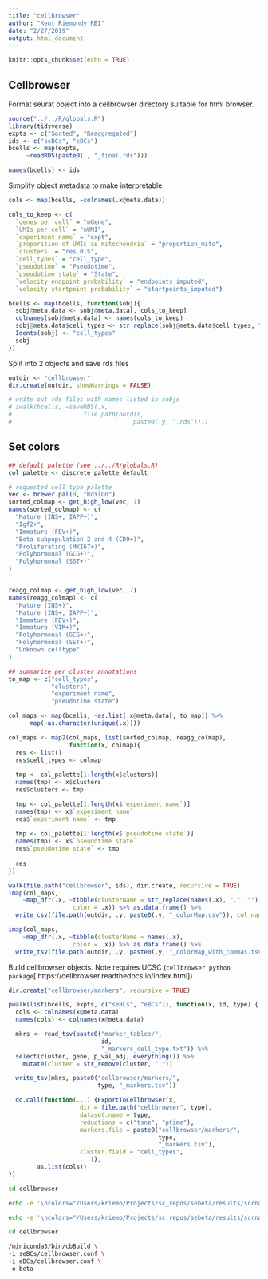 ```yaml
---
title: "cellbrowser"
author: "Kent Riemondy RBI"
date: "2/27/2019"
output: html_document
---
```


```r
knitr::opts_chunk$set(echo = TRUE)
```

## Cellbrowser

Format seurat object into a cellbrowser directory suitable for html browser. 

```r
source("../../R/globals.R")
library(tidyverse)
expts <- c("Sorted", "Reaggregated")
ids <- c("seBCs", "eBCs")
bcells <- map(expts, 
     ~readRDS(paste0(., "_final.rds")))

names(bcells) <- ids

```

Simplify object metadata to make interpretable

```r

cols <- map(bcells, ~colnames(.x@meta.data))

cols_to_keep <- c(
  `genes per cell` = "nGene",
  `UMIs per cell` = "nUMI",
  `experiment name` = "expt",
  `proporition of UMIs as mitochondria` = "proportion_mito",
  `clusters` = "res.0.5",
  `cell_types` = "cell_type",
  `pseudotime` = "Pseudotime",
  `pseudotime state` = "State", 
  `velocity endpoint probability` = "endpoints_imputed",
  `velocity startpoint probability` = "startpoints_imputed")

bcells <- map(bcells, function(sobj){
  sobj@meta.data <- sobj@meta.data[, cols_to_keep]
  colnames(sobj@meta.data) <- names(cols_to_keep)
  sobj@meta.data$cell_types <- str_replace(sobj@meta.data$cell_types, ",", "")
  Idents(sobj) <- "cell_types"
  sobj
})
```


Split into 2 objects and save rds files


```r
outdir <- "cellbrowser"
dir.create(outdir, showWarnings = FALSE)

# write out rds files with names listed in sobjs
# iwalk(bcells, ~saveRDS(.x, 
#                    file.path(outdir, 
#                                  paste0(.y, ".rds"))))
```

## Set colors

```r

## default palette (see ../../R/globals.R)
col_palette <- discrete_palette_default

# requested cell type palette
vec <- brewer.pal(9, "RdYlGn")
sorted_colmap <- get_high_low(vec, 7)
names(sorted_colmap) <- c(
  "Mature (INS+, IAPP+)",
  "Igf2+",
  "Immature (FEV+)",
  "Beta subpopulation 2 and 4 (CD9+)",
  "Proliferating (MKI67+)",
  "Polyhormonal (GCG+)",
  "Polyhormonal (SST+)"
)


reagg_colmap <- get_high_low(vec, 7)
names(reagg_colmap) <- c(
  "Mature (INS+)",
  "Mature (INS+, IAPP+)",
  "Immature (FEV+)",
  "Immature (VIM+)",
  "Polyhormonal (GCG+)",
  "Polyhormonal (SST+)",
  "Unknown celltype"
)

## summarize per cluster annotations
to_map <- c("cell_types", 
            "clusters",
            "experiment name", 
            "pseudotime state")

col_maps <- map(bcells, ~as.list(.x@meta.data[, to_map]) %>%
      map(~as.character(unique(.x))))

col_maps <- map2(col_maps, list(sorted_colmap, reagg_colmap), 
                 function(x, colmap){
  res <- list()
  res$cell_types <- colmap
  
  tmp <- col_palette[1:length(x$clusters)]
  names(tmp) <- x$clusters
  res$clusters <- tmp 

  tmp <- col_palette[1:length(x$`experiment name`)]
  names(tmp) <- x$`experiment name`
  res$`experiment name` <- tmp 
  
  tmp <- col_palette[1:length(x$`pseudotime state`)]
  names(tmp) <- x$`pseudotime state`
  res$`pseudotime state` <- tmp 
  
  res
})

walk(file.path("cellbrowser", ids), dir.create, recursive = TRUE)
imap(col_maps, 
    ~map_dfr(.x, ~tibble(clusterName = str_replace(names(.x), ",", ""), 
                  color = .x)) %>% as.data.frame() %>% 
  write_csv(file.path(outdir, .y, paste0(.y, "_colorMap.csv")), col_names = F, quote_escape = "none"))

imap(col_maps, 
    ~map_dfr(.x, ~tibble(clusterName = names(.x), 
                  color = .x)) %>% as.data.frame() %>% 
  write_tsv(file.path(outdir, .y, paste0(.y, "_colorMap_with_commas.tsv")), col_names = F, quote_escape = "none"))
```


Build cellbrowser objects. Note requires UCSC (`cellbrowser python package`[ https://cellbrowser.readthedocs.io/index.html])

```r
dir.create("cellbrowser/markers", recursive = TRUE)

pwalk(list(bcells, expts, c("seBCs", "eBCs")), function(x, id, type) {
  cols <- colnames(x@meta.data)
  names(cols) <- colnames(x@meta.data)

  mkrs <- read_tsv(paste0("marker_tables/",
                          id, 
                          "_markers_cell_type.txt")) %>% 
  select(cluster, gene, p_val_adj, everything()) %>% 
    mutate(cluster = str_remove(cluster, ","))

  write_tsv(mkrs, paste0("cellbrowser/markers/", 
                         type, "_markers.tsv"))

  do.call(function(...) {ExportToCellbrowser(x, 
                    dir = file.path("cellbrowser", type),
                    dataset.name = type,
                    reductions = c("tsne", "ptime"),
                    markers.file = paste0("cellbrowser/markers/", 
                                          type, 
                                          "_markers.tsv"),
                    cluster.field = "cell_types",
                    ...)}, 
        as.list(cols))
})
```



```bash
cd cellbrowser

echo -e '\ncolors="/Users/kriemo/Projects/sc_repos/sebeta/results/scrna-seq/cellbrowser/seBCs/seBCs_colorMap.csv"' >> seBCs/cellbrowser.conf

echo -e '\ncolors="/Users/kriemo/Projects/sc_repos/sebeta/results/scrna-seq/cellbrowser/eBCs/eBCs_colorMap.csv"' >> eBCs/cellbrowser.conf
```


```bash
cd cellbrowser

/miniconda3/bin/cbBuild \
-i seBCs/cellbrowser.conf \
-i eBCs/cellbrowser.conf \
-o beta

```


